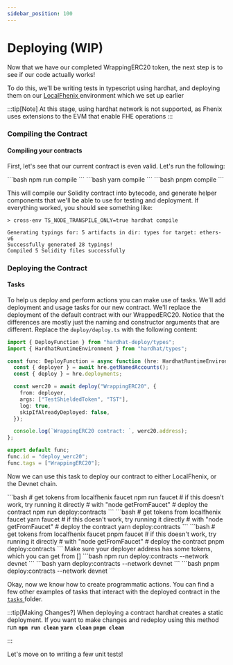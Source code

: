 ```yaml
---
sidebar_position: 100
---
```



# Deploying (WIP)

Now that we have our completed WrappingERC20 token, the next step is to see if our code actually works!

To do this, we'll be writing tests in typescript using hardhat, and deploying them on our [LocalFhenix ](../../devdocs/Setting%20Up%20Your%20Environment/Hardhat.md) environment which we set up earlier

:::tip[Note]
At this stage, using hardhat network is not supported, as Fhenix uses extensions to the EVM that enable FHE operations
:::

### Compiling the Contract

#### Compiling your contracts

First, let's see that our current contract is even valid. Let's run the following:

<Tabs groupId="package-managers">
    <TabItem value="npm" label="npm">
        ```bash
        npm run compile
        ```
    </TabItem>
    <TabItem value="yarn" label="yarn">
        ```bash
        yarn compile
        ```
    </TabItem>
    <TabItem value="pnpm" label="pnpm">
        ```bash
        pnpm compile
        ```
    </TabItem>
</Tabs>

This will compile our Solidity contract into bytecode, and generate helper components that we'll be able to use for testing and deployment. If everything worked, you should see something like:

```
> cross-env TS_NODE_TRANSPILE_ONLY=true hardhat compile

Generating typings for: 5 artifacts in dir: types for target: ethers-v6
Successfully generated 28 typings!
Compiled 5 Solidity files successfully
```

### Deploying the Contract

#### Tasks

To help us deploy and perform actions you can make use of tasks. We'll add deployment and usage tasks for our new contract. We'll replace the deployment of the default contract with our WrappedERC20. Notice that the differences are mostly just the naming and constructor arguments that are different. Replace the `deploy/deploy.ts` with the following content:

```typescript
import { DeployFunction } from "hardhat-deploy/types";
import { HardhatRuntimeEnvironment } from "hardhat/types";

const func: DeployFunction = async function (hre: HardhatRuntimeEnvironment) {
  const { deployer } = await hre.getNamedAccounts();
  const { deploy } = hre.deployments;

  const werc20 = await deploy("WrappingERC20", {
    from: deployer,
    args: ["TestShieldedToken", "TST"],
    log: true,
    skipIfAlreadyDeployed: false,
  });

  console.log(`WrappingERC20 contract: `, werc20.address);
};

export default func;
func.id = "deploy_werc20";
func.tags = ["WrappingERC20"];
```

Now we can use this task to deploy our contract to either LocalFhenix, or the Devnet chain.


<Tabs>
    <TabItem value="localfhenix" label="LocalFhenix" default>
        <Tabs groupId="package-managers">
            <TabItem value="npm" label="npm">
                ```bash
                # get tokens from localfhenix faucet
                npm run faucet
                # if this doesn't work, try running it directly
                # with "node getFromFaucet"
                # deploy the contract
                npm run deploy:contracts
                ```
            </TabItem>
            <TabItem value="yarn" label="yarn">
                ```bash
                # get tokens from localfhenix faucet
                yarn faucet
                # if this doesn't work, try running it directly
                # with "node getFromFaucet"
                # deploy the contract
                yarn deploy:contracts
                ```
            </TabItem>
            <TabItem value="pnpm" label="pnpm">
                ```bash
                # get tokens from localfhenix faucet
                pnpm faucet
                # if this doesn't work, try running it directly
                # with "node getFromFaucet"
                # deploy the contract
                pnpm deploy:contracts
                ```
            </TabItem>
        </Tabs>
    </TabItem>
    <TabItem value="fhenix-frontier" label="Fhenix Frontier">
        Make sure your deployer address has some tokens, which you can get from []
        <Tabs groupId="package-managers">
            <TabItem value="npm" label="npm">
                ```bash
                npm run deploy:contracts --network devnet
                ```
            </TabItem>
            <TabItem value="yarn" label="yarn">
                ```bash
                yarn deploy:contracts --network devnet
                ```
            </TabItem>
            <TabItem value="pnpm" label="pnpm">
                ```bash
                pnpm deploy:contracts --network devnet
                ```
            </TabItem>
        </Tabs>
    </TabItem>
</Tabs>

Okay, now we know how to create programmatic actions. You can find a few other examples of tasks that interact with the deployed contract in the [`tasks` ](https://github.com/FhenixProtocol/werc20-example/tree/main/tasks)folder.



:::tip[Making Changes?]
When deploying a contract hardhat creates a static deployment. If you want to make changes and redeploy using this method run
<Tabs groupId="package-managers">
    <TabItem value="npm" label="npm">
        **`npm run clean`**
    </TabItem>
    <TabItem value="yarn" label="yarn">
        **`yarn clean`**
    </TabItem>
    <TabItem value="pnpm" label="pnpm">
        **`pnpm clean`**
    </TabItem>
</Tabs>

:::

Let's move on to writing a few unit tests!